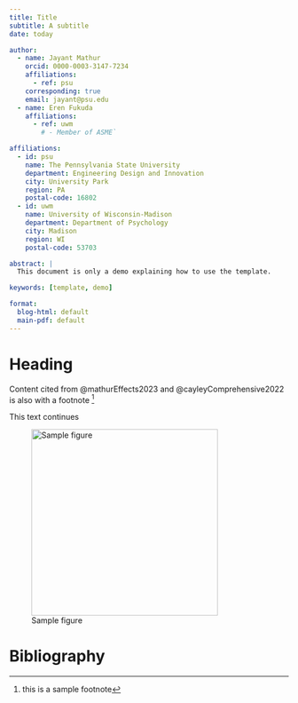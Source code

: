 ```yaml
---
title: Title
subtitle: A subtitle
date: today

author:
  - name: Jayant Mathur
    orcid: 0000-0003-3147-7234
    affiliations:
      - ref: psu
    corresponding: true
    email: jayant@psu.edu
  - name: Eren Fukuda
    affiliations:
      - ref: uwm
        # - Member of ASME`

affiliations:
  - id: psu
    name: The Pennsylvania State University
    department: Engineering Design and Innovation
    city: University Park
    region: PA
    postal-code: 16802
  - id: uwm
    name: University of Wisconsin-Madison
    department: Department of Psychology
    city: Madison
    region: WI
    postal-code: 53703

abstract: |
  This document is only a demo explaining how to use the template.

keywords: [template, demo]

format:
  blog-html: default
  main-pdf: default
---
```


# Heading

Content cited from @mathurEffects2023 and @cayleyComprehensive2022 is also with a footnote [^sample]

This text continues

[^sample]: this is a sample footnote

![Sample figure](public/icon.svg){#fig-sample width=3.5in}

# Bibliography

:::{#refs}
:::
